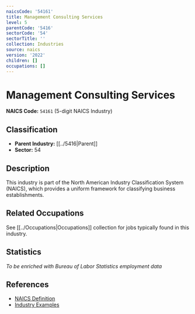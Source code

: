 ```yaml
---
naicsCode: '54161'
title: Management Consulting Services
level: 5
parentCode: '5416'
sectorCode: '54'
sectorTitle: ''
collection: Industries
source: naics
version: '2022'
children: []
occupations: []
---
```

# Management Consulting Services

**NAICS Code:** `54161` (5-digit NAICS Industry)

## Classification

- **Parent Industry:** [[../5416|Parent]]
- **Sector:** 54

## Description

This industry is part of the North American Industry Classification System (NAICS), which provides a uniform framework for classifying business establishments.

## Related Occupations

See [[../Occupations|Occupations]] collection for jobs typically found in this industry.

## Statistics

*To be enriched with Bureau of Labor Statistics employment data*

## References

- [NAICS Definition](https://www.census.gov/naics/)
- [Industry Examples](https://www.census.gov/naics/2022NAICS/)

